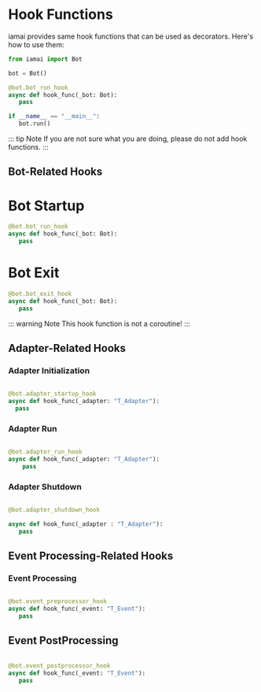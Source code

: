 # Hook Functions 

iamai provides same hook functions that can be used as decorators. Here's how to use them:

```python
from iamai import Bot

bot = Bot()

@bot.bot_run_hook
async def hook_func(_bot: Bot):
   pass 

if __name__ == "__main__":
   bot.run()
```

::: tip Note
If you are not sure what you are doing, please do not add hook functions.
:::

## Bot-Related Hooks

# Bot Startup 

```python
@bot.bot_run_hook
async def hook_func(_bot: Bot):
   pass 
```

# Bot Exit 

```python
@bot.bot_exit_hook
async def hook_func(_bot: Bot):
   pass
```

::: warning Note
This hook function is not a coroutine!
:::

## Adapter-Related Hooks 

### Adapter Initialization

```python 

@bot.adapter_startup_hook
async def hook_func(_adapter: "T_Adapter"):
  pass 
```

### Adapter Run

```python

@bot.adapter_run_hook
async def hook_func(_adapter: "T_Adapter"):
    pass
```

### Adapter Shutdown 

```python

@bot.adapter_shutdown_hook

async def hook_func(_adapter : "T_Adapter"):
   pass
```

## Event Processing-Related Hooks 

### Event Processing

```python

@bot.event_preprocessor_hook
async def hook_func(_event: "T_Event"):
   pass
```

## Event PostProcessing

```python

@bot.event_postprocessor_hook
async def hook_func(_event: "T_Event"):
   pass 
```